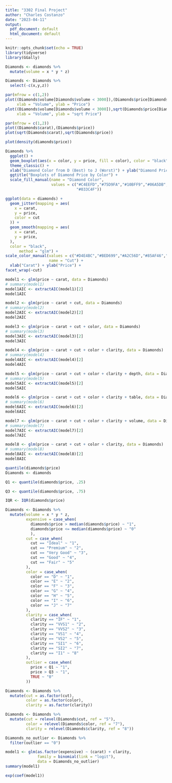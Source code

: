 ```yaml
---
title: "3302 Final Project"
author: "Charles Costanzo"
date: "2023-04-11"
output:
  pdf_document: default
  html_document: default
---
```


```r
knitr::opts_chunk$set(echo = TRUE)
library(tidyverse)
library(GGally)
```

```r
Diamonds <- diamonds %>%
  mutate(volume = x * y * z)

Diamonds <- Diamonds %>%
  select(-c(x,y,z))

par(mfrow = c(1,2))
plot((Diamonds$volume[Diamonds$volume < 3000]),(Diamonds$price[Diamonds$volume < 3000]),
     xlab = "Volume", ylab = "Price")
plot((Diamonds$volume[Diamonds$volume < 3000]),sqrt(Diamonds$price[Diamonds$volume < 3000]),
     xlab = "Volume", ylab = "sqrt Price")

par(mfrow = c(1,2))
plot((Diamonds$carat),(Diamonds$price))
plot(sqrt(Diamonds$carat),sqrt(Diamonds$price))

plot(density(diamonds$price))
```

```r
Diamonds %>%
  ggplot() +
  geom_boxplot(aes(x = color, y = price, fill = color), color = "black") +
  theme_classic() +
  xlab("Diamond Color from D (Best) to J (Worst)") + ylab("Diamond Price") +
  ggtitle("Boxplots of Diamond Price by Color") +
  scale_fill_manual(name = "Diamond Color",
                    values = c("#C4EEFD","#75D9FA","#10BFF9","#06A5DB","#0587B3","#035E7B", 
                               "#033C4F"))
```

```r
ggplot(data = diamonds) +
  geom_jitter(mapping = aes(
    x = carat,
    y = price,
    color = cut
  )) + 
  geom_smooth(mapping = aes(
    x = carat,
    y = price,
  ),
  color = "black",
      method = "glm") +
scale_color_manual(values = c("#D4E4BC","#BED699","#A2C56D","#85AF46","#648334"),
                   name = "Cut") +
  xlab("Carat") + ylab("Price") +
facet_wrap(~cut)
```

```r
model1 <- glm(price ~ carat, data = Diamonds)
# summary(model1)
model1AIC <- extractAIC(model1)[2]
model1AIC

model2 <- glm(price ~ carat + cut, data = Diamonds)
# summary(model2)
model2AIC <- extractAIC(model2)[2]
model2AIC

model3 <- glm(price ~ carat + cut + color, data = Diamonds)
# summary(model3)
model3AIC <- extractAIC(model3)[2]
model3AIC

model4 <- glm(price ~ carat + cut + color + clarity, data = Diamonds)
# summary(model4)
model4AIC <- extractAIC(model4)[2]
model4AIC

model5 <- glm(price ~ carat + cut + color + clarity + depth, data = Diamonds)
# summary(model5)
model5AIC <- extractAIC(model5)[2]
model5AIC

model6 <- glm(price ~ carat + cut + color + clarity + table, data = Diamonds)
# summary(model6)
model6AIC <- extractAIC(model6)[2]
model6AIC

model7 <- glm(price ~ carat + cut + color + clarity + volume, data = Diamonds)
# summary(model7)
model7AIC <- extractAIC(model7)[2]
model7AIC

model8 <- glm(price ~ carat + cut + color + clarity, data = Diamonds)
# summary(model8)
model8AIC <- extractAIC(model8)[2]
model8AIC
```
\newpage

```r
quantile(diamonds$price)
Diamonds <- diamonds

Q1 <- quantile(diamonds$price, .25)

Q3 <- quantile(diamonds$price, .75)

IQR <- IQR(diamonds$price)

Diamonds <- Diamonds %>%
  mutate(volume = x * y * z,
         expensive = case_when(
           diamonds$price > median(diamonds$price) ~ "1",
           diamonds$price <= median(diamonds$price) ~ "0"
           ),
         cut = case_when(
           cut == "Ideal" ~ "1",
           cut == "Premium" ~ "2",
           cut == "Very Good" ~ "3",
           cut == "Good" ~ "4",
           cut == "Fair" ~ "5"
         ),
         color = case_when(
           color == "D" ~ "1",
           color == "E" ~ "2",
           color == "F" ~ "3",
           color == "G" ~ "4",
           color == "H" ~ "5",
           color == "I" ~ "6",
           color == "J" ~ "7"
         ),
         clarity = case_when(
           clarity == "IF" ~ "1",
           clarity == "VVS1" ~ "2",
           clarity == "VVS2" ~ "3",
           clarity == "VS1" ~ "4",
           clarity == "VS2" ~ "5",
           clarity == "SI1" ~ "6",
           clarity == "SI2" ~ "7",
           clarity == "I1" ~ "8"
         ),
         outlier = case_when(
           price < Q1 ~ "1",
           price > Q3 ~ "1",
           TRUE ~ "0"
         ))

Diamonds <- Diamonds %>%
  mutate(cut = as.factor(cut),
         color = as.factor(color),
         clarity = as.factor(clarity))

Diamonds <- Diamonds %>%
  mutate(cut = relevel(Diamonds$cut, ref = "5"),
         color = relevel(Diamonds$color, ref = "7"),
         clarity = relevel(Diamonds$clarity, ref = "8"))

Diamonds_no_outlier <- Diamonds %>%
  filter(outlier == "0")
```

\newpage

```r
model1 <- glm(as.factor(expensive) ~ (carat) + clarity, 
              family = binomial(link = "logit"), 
              data = Diamonds_no_outlier)
summary(model1)

exp(coef(model1))
```





